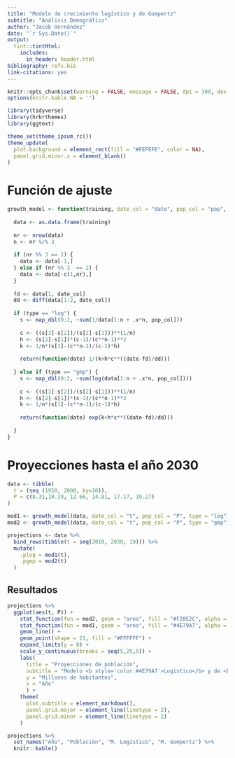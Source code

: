 ```yaml
---
title: "Modelo de crecimiento logístico y de Gompertz"
subtitle: "Análisis Demográfico"
author: "Jacob Hernández"
date: "`r Sys.Date()`"
output: 
  tint::tintHtml:
    includes:
      in_header: header.html
bibliography: refs.bib
link-citations: yes
---
```

```r
knitr::opts_chunk$set(warning = FALSE, message = FALSE, dpi = 300, dev = "ragg_png")
options(knitr.kable.NA = '')

library(tidyverse)
library(hrbrthemes)
library(ggtext)

theme_set(theme_ipsum_rc())
theme_update(
  plot.background = element_rect(fill = "#FEFEFE", color = NA),
  panel.grid.minor.x = element_blank()
)
```

# Función de ajuste 

```r
growth_model <- function(training, date_col = "date", pop_col = "pop", type = c("log","gmp")){
  
  data <- as.data.frame(training)
  
  nr <- nrow(data)
  n <- nr %/% 3
   
  if (nr %% 3 == 1) {
    data <- data[-1,]
  } else if (nr %% 3  == 2) {
    data <- data[-c(1,nr),]
  }
  
  fd <- data[1, date_col]
  dd <- diff(data[1:2, date_col])
  
  if (type == "log") {
    s <- map_dbl(0:2, ~sum(1/data[1:n + .x*n, pop_col]))
  
    c <- ((s[3]-s[2])/(s[2]-s[1]))**(1/n)
    h <- (s[2]-s[1])*(c-1)/(c**n-1)**2
    k <- 1/n*(s[1]-(c**n-1)/(c-1)*h) 
    
    return(function(date) 1/(k+h*c**((date-fd)/dd)))
    
  } else if (type == "gmp") {
    s <- map_dbl(0:2, ~sum(log(data[1:n + .x*n, pop_col])))
  
    c <- ((s[3]-s[2])/(s[2]-s[1]))**(1/n)
    h <- (s[2]-s[1])*(c-1)/(c**n-1)**2
    k <- 1/n*(s[1]-(c**n-1)/(c-1)*h) 
    
    return(function(date) exp(k+h*c**((date-fd)/dd)))
    
  }
}
```

# Proyecciones hasta el año 2030

```r
data <- tibble(
  t = (seq (1950, 2000, by=10)),
  P = c(8.31,10.39, 12.66, 14.81, 17.17, 19.27)
)

mod1 <- growth_model(data, date_col = "t", pop_col = "P", type = "log")
mod2 <- growth_model(data, date_col = "t", pop_col = "P", type = "gmp")

projections <- data %>% 
  bind_rows(tibble(t = seq(2010, 2030, 10))) %>% 
  mutate(
    .plog = mod1(t), 
    .pgmp = mod2(t) 
  )
```

## Resultados

```r
projections %>% 
  ggplot(aes(t, P)) +
    stat_function(fun = mod2, geom = "area", fill = "#F28E2C", alpha = 0.3) +
    stat_function(fun = mod1, geom = "area", fill = "#4E79A7", alpha = 0.5) +
    geom_line() +
    geom_point(shape = 21, fill = "#FFFFFF") +
    expand_limits(y = 0) +
    scale_y_continuous(breaks = seq(5,25,5)) +
    labs(
      title = "Proyecciones de población",
      subtitle = "Modelo <b style='color:#4E79A7'>Logistico</b> y de <b style='color:#F28E2C'>Gompertz</b>",
      y = "Millones de habitantes",
      x = "Año"
      ) +
    theme(
      plot.subtitle = element_markdown(),
      panel.grid.major = element_line(linetype = 2),
      panel.grid.minor = element_line(linetype = 2)
    )
```

```r
projections %>% 
  set_names("Año", "Población", "M. Logístico", "M. Gompertz") %>% 
  knitr::kable()
```

